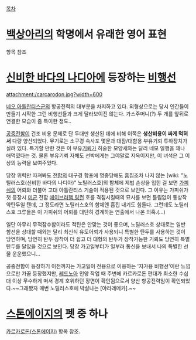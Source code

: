 [[목차]]
= [[백상아리]]의 학명에서 유래한 영어 표현 = 
항목 참조
= [[신비한 바다의 나디아]]에 등장하는 [[비행선]] =
attachment:/carcarodon.jpg?width=600

[[네오 아틀란티스]]군의 항공전력의 대부분을 차지하고 있다. 외형상으로는 당시 인간들이 만들기 시작한 그런 비행선들과 크게 달라보이진 않는다. 가스주머니(?) 두 개를 앞뒤로 연결한 모습이 좀 특이한 정도..

[[공중전함]]이 건조 비용 문제로 단 두대만 생산된 데에 비해 이쪽은 '''생산비용이 싸게 먹혀서''' 다량 양산되었다. 무기로는 소구경 속사포 몇문과 대잠/대함용 부유기뢰 투하장치가 실려 있다. 특기할 만한 것은 이 부유[[기뢰]]가 허술한 모양새와는 달리 네모 일행을 꽤나 애먹였다는 것. 물론 부유기뢰 자체도 선박에게는 그야말로 지옥이지만, 이 녀석은 그 이상의 능력을 보여주었다.

당장 위력만 따져봐도 [[전함]]의 대구경 함포에 명중당해도 흠집조차 나지 않는 [wiki: "노틸러스호(신비한 바다의 나디아)" 노틸러스호]의 함체에 제법 손상을 입힌 걸 보면 [[가피쉬]]의 어뢰와 더불어 고대 아틀란티스 기술이 적용된 것으로 보인다. 그 이유는 가피쉬가 첫 등장시 [[미군]] 전함 [[에이브러햄 링컨]] 호를 격침시킬때의 묘사를 보면 틀림없이 통상작약탄두일 텐데, 그 정도라면 노틸러스호의 함체엔 흠집 내기도 힘들다. 그런데도 노틸러스호 크루들은 이 가피쉬의 어뢰를 대단히 경계하는 연출에서 나온 의혹.(...)

일단 아무리 무적잠수함이라도 적탄은 안맞는 것이 좋으며, 노틸러스호 상대로는 일반 함선을 상대할 때와는 달리 최신식 유도어뢰가 사용되니 특별한 탄두를 사용하는 것이 당연하며, 당연히 탄두 장착이 더 쉽고 더 대형의 탄두가 장착가능한 기뢰도 당연히 특별탄두를 달았을 것으로 보인다. 당장 가고일부터가 일부러 통신을 보내서 나의 특별한 선물 운운했으니... 

공중전함이 등장하기 이전까지는 가고일이 전용으로 이용하는 '자가용 비행선'이란 느낌으로만 가끔 등장했지만, [[레드노아]] 인양 작업 때 주변에 카르카로돈 편대가 최소한 수십대 이상 무수하게 떠서 경계 호위하던 장면이 확인됨으로서 양산 항공전력임이 확인되었다.~~그래봤자 매번 노틸러스호에 박살나는 [야라레메카].~~

= [[스톤에이지]]의 펫 중 하나 =
[[카르카로돈(스톤에이지)]] 항목 참조.

